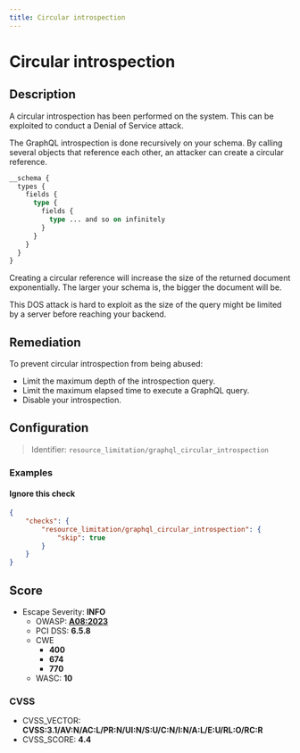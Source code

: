 ```yaml
---
title: Circular introspection
---
```


# Circular introspection

## Description

A circular introspection has been performed on the system.
This can be exploited to conduct a Denial of Service attack.

The GraphQL introspection is done recursively on your schema.
By calling several objects that reference each other, an attacker can create a circular reference.

```graphql
__schema {
  types {
    fields {
      type {
        fields {
          type ... and so on infinitely
        }
      }
    }
  }
}
```

Creating a circular reference will increase the size of the returned document exponentially.
The larger your schema is, the bigger the document will be.

This DOS attack is hard to exploit as the size of the query might be limited by a server before reaching your backend.


## Remediation

To prevent circular introspection from being abused:
- Limit the maximum depth of the introspection query.
- Limit the maximum elapsed time to execute a GraphQL query.
- Disable your introspection.



## Configuration

> Identifier: `resource_limitation/graphql_circular_introspection`



### Examples



#### Ignore this check

```json
{
    "checks": {
        "resource_limitation/graphql_circular_introspection": {
            "skip": true
        }
    }
}
```




## Score

- Escape Severity: **<span className="info-severityom">INFO</span>**
  - OWASP: **[A08:2023](https://github.com/OWASP/API-Security/blob/master/editions/2023/en/0xa8-lack-of-protection-from-automated-threats.md)**
  - PCI DSS: **6.5.8**
  - CWE
    - **400**
    - **674**
    - **770**
  - WASC: **10**
  
  

### CVSS

- CVSS_VECTOR: **CVSS:3.1/AV:N/AC:L/PR:N/UI:N/S:U/C:N/I:N/A:L/E:U/RL:O/RC:R**
- CVSS_SCORE: **4.4**

